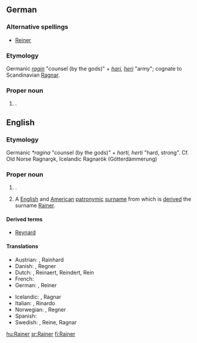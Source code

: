 ==German==

===Alternative spellings===
* [[Reiner]]

===Etymology===
Germanic ''[[ragin]]'' "counsel (by the gods)" + ''[[hari]], [[heri]]'' "army"; cognate to Scandinavian [[Ragnar]].

===Proper noun===
{{infl|de|proper noun}}

# {{given name|male|lang=de}}.

==English==

===Etymology===
Germanic ''*ragina'' "counsel (by the gods)" + ''harti, herti'' "hard, strong". Cf. Old Norse Ragnarǫk, Icelandic Ragnarök (Götterdämmerung)

===Proper noun===
{{infl|uk|proper noun}}

# {{given name|male|lang=uk}}.
# A [[English]] and [[American]] [[patronymic]] [[surname]] from which is [[derive]]d the surname [[Rainer]].

====Derived terms====
* [[Reynard]]

====Translations====
{{trans-top|male given name}}
* Austrian: {{t-|as|Reinhard}}, Rainhard
* Danish: {{t-|da|Reinhard}}, Regner
* Dutch: {{t-|nl|Reinard}}, Reinaert, Reindert, Rein
* French: {{t+|fr|Rénard}}
* German: {{t+|de|Reinhard}}, Reiner
{{trans-mid}}
* Icelandic: {{t+|is|Ragnharður}}, Ragnar
* Italian: {{t+|it|Renardo}}, Rinardo
* Norwegian: {{t-|no|Reinhard}}, Regner
* Spanish: {{t|es|Reynardo}}
* Swedish: {{t+|sv|Reinhard}}, Reine, Ragnar
{{trans-bottom}}

[[hu:Rainer]]
[[sr:Rainer]]
[[fi:Rainer]]
